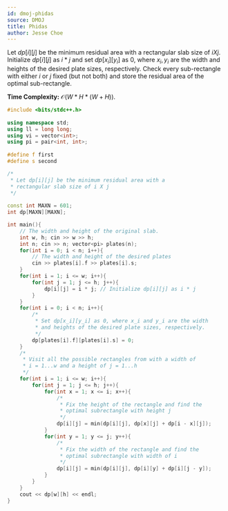```yaml
---
id: dmoj-phidas
source: DMOJ
title: Phidas
author: Jesse Choe
---
```


Let $dp[i][j]$ be the minimum residual area with a rectangular slab size of $i X j$. Initialize $dp[i][j]$ as $i * j$ and set $dp[x_i][y_i]$ as 0, where $x_i, y_i$ are the width and heights of the desired plate sizes, respectively. Check every sub-rectangle with either $i$ or $j$ fixed (but not both) and store the residual area of the optimal sub-rectangle.

**Time Complexity:** $\mathcal{O}(W * H * (W + H))$.

```cpp
#include <bits/stdc++.h>
 
using namespace std;
using ll = long long;
using vi = vector<int>;
using pi = pair<int, int>;
 
#define f first
#define s second

/*
 * Let dp[i][j] be the minimum residual area with a 
 * rectangular slab size of i X j
 */
 
const int MAXN = 601;
int dp[MAXN][MAXN];

int main(){
	// The width and height of the original slab.
	int w, h; cin >> w >> h;
	int n; cin >> n; vector<pi> plates(n);
	for(int i = 0; i < n; i++){
		// The width and height of the desired plates
		cin >> plates[i].f >> plates[i].s;
	}
	for(int i = 1; i <= w; i++){
		for(int j = 1; j <= h; j++){
			dp[i][j] = i * j; // Initialize dp[i][j] as i * j
		}
	}
	for(int i = 0; i < n; i++){
		/* 
		 * Set dp[x_i][y_i] as 0, where x_i and y_i are the width 
		 * and heights of the desired plate sizes, respectively.
		 */
		dp[plates[i].f][plates[i].s] = 0;
	}
	/* 
	 * Visit all the possible rectangles from with a width of 
	 * i = 1...w and a height of j = 1...h
	 */
	for(int i = 1; i <= w; i++){
		for(int j = 1; j <= h; j++){
			for(int x = 1; x <= i; x++){
				/* 
				 * Fix the height of the rectangle and find the 
				 * optimal subrectangle with height j
				 */
				dp[i][j] = min(dp[i][j], dp[x][j] + dp[i - x][j]);
			}
			for(int y = 1; y <= j; y++){
				/*
				 * Fix the width of the rectangle and find the 
				 * optimal subrectangle with width of i
				 */
				dp[i][j] = min(dp[i][j], dp[i][y] + dp[i][j - y]);
			}
		}
	}
	cout << dp[w][h] << endl;
}
```

